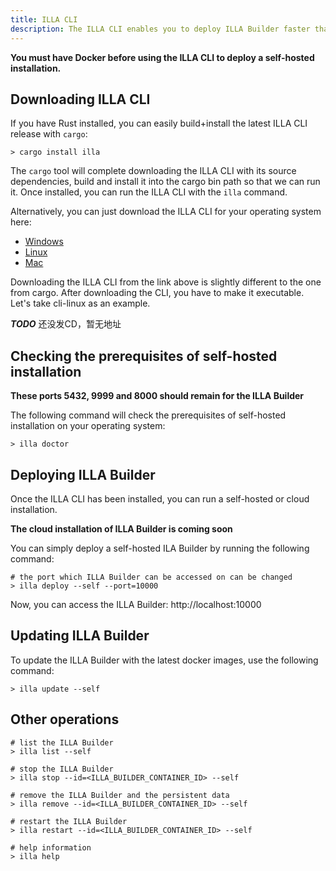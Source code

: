 ```yaml
---
title: ILLA CLI
description: The ILLA CLI enables you to deploy ILLA Builder faster than your imagination.
---
```


**You must have Docker before using the ILLA CLI to deploy a self-hosted installation.**

## Downloading ILLA CLI
If you have Rust installed, you can easily build+install the latest ILLA CLI release with `cargo`:
``` 
> cargo install illa
```
The `cargo` tool will complete downloading the ILLA CLI with its source dependencies, build and install it into the cargo bin path so that we can run it.
Once installed, you can run the ILLA CLI with the `illa` command.

Alternatively, you can just download the ILLA CLI for your operating system here:

* [Windows](https://github.com/illa-family/illa)
* [Linux](https://github.com/illa-family/illa)
* [Mac](https://github.com/illa-family/illa)

Downloading the ILLA CLI from the link above is slightly different to the one from cargo. After downloading the CLI, you have to make it executable. Let's take cli-linux as an example.

***TODO*** 还没发CD，暂无地址

## Checking the prerequisites of self-hosted installation

**These ports 5432, 9999 and 8000 should remain for the ILLA Builder**

The following command will check the prerequisites of self-hosted installation on your operating system:
```
> illa doctor
```

## Deploying ILLA Builder
Once the ILLA CLI has been installed, you can run a self-hosted or cloud installation.

**The cloud installation of ILLA Builder is coming soon**

You can simply deploy a self-hosted ILA Builder by running the following command:

```
# the port which ILLA Builder can be accessed on can be changed
> illa deploy --self --port=10000 
```
Now, you can access the ILLA Builder: http://localhost:10000

## Updating ILLA Builder
To update the ILLA Builder with the latest docker images, use the following command:
```shell
> illa update --self
```

## Other operations
```
# list the ILLA Builder
> illa list --self

# stop the ILLA Builder
> illa stop --id=<ILLA_BUILDER_CONTAINER_ID> --self

# remove the ILLA Builder and the persistent data
> illa remove --id=<ILLA_BUILDER_CONTAINER_ID> --self

# restart the ILLA Builder
> illa restart --id=<ILLA_BUILDER_CONTAINER_ID> --self

# help information
> illa help
```
